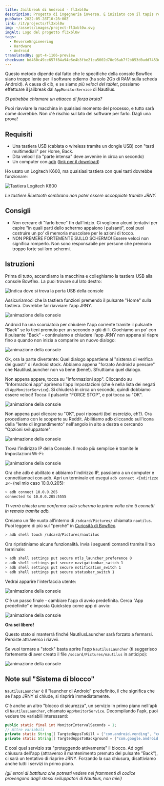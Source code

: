 ```yaml
---
title: Jailbreak di Android - fl3xbl0w
description: Progetto di ingegneria inversa. È iniziato con il tapis roulant Bowflex Treadmill 22 ma si è poi generalizzato per qualsiasi macchina con Android venduta da Nautilus Inc. (Nautilus, Bowflex, Schwinn).
pubDate: 2022-05-28T10:28:00Z
link: /it/projects/fl3xbl0w
img: ~/assets/images/project-fl3xbl0w.svg
imgAlt: Logo del progetto fl3xbl0w
tags:
  - ReverseEngineering
  - Hardware
  - Android
translatedBy: gpt-4-1106-preview
checksum: bd460c49ce657f84a94e6e4b3fbe21ca5002d70e96ab7f2b853d0add7453db64
---
```



Questo metodo dipende dal fatto che le specifiche della console Bowflex siano troppo lente per il software odierno (ha solo 2Gb di RAM sulla scheda Android). A causa di ciò, e se siamo _più veloci del tablet_, possiamo effettuare il jailbreak dal `AppMonitorService` di Nautilus.

_Si potrebbe chiamare un attacco di forza bruta?_

Puoi riavviare la macchina in qualsiasi momento del processo, e tutto sarà come dovrebbe. Non c'è rischio sul lato del software per farlo. Dàgli una prova!

## Requisiti

- Una tastiera USB (cablata o wireless tramite un dongle USB) con "tasti multimediali" per Home, Back.
- Dita veloci! (la "parte intensa" deve avvenire in circa un secondo)
- Un computer con [adb](https://developer.android.com/studio/command-line/adb) ([link per il download](https://developer.android.com/studio/releases/platform-tools))

Ho usato un Logitech K600, ma qualsiasi tastiera con quei tasti dovrebbe funzionare:

<Image src={LogiKeys} alt="Tastiera Logitech K600" format="webp" />

_Le tastiere Bluetooth sembrano non poter essere accoppiate tramite JRNY._

## Consigli

- Non cercare di "farlo bene" fin dall'inizio. Ci vogliono alcuni tentativi per capire "in quali parti dello schermo appaiono i pulsanti", così puoi costruire un po' di memoria muscolare per le azioni di tocco.
- NON PREMERE FORTEMENTE SULLO SCHERMO! Essere veloci non significa romperlo. Non sono responsabile per persone che premono troppo forte sui loro schermi.

## Istruzioni

Prima di tutto, accendiamo la macchina e colleghiamo la tastiera USB alla console Bowflex. La puoi trovare sul lato destro:

<Image src={ConsoleUSB} alt="Indica dove si trova la porta USB della console" format="webp" />

Assicuriamoci che la tastiera funzioni premendo il pulsante "Home" sulla tastiera. Dovrebbe far riavviare l'app JRNY.

<Image src={Console01} alt="animazione della console" format="webp" />

Android ha una scorciatoia per chiudere l'app corrente tramite il pulsante "Back" se lo tieni premuto per un secondo o giù di lì.
Giochiamo un po' con il pulsante "Back" - continuiamo a chiudere l'app JRNY non appena si riapre fino a quando non inizia a comparire un nuovo dialogo:

<Image src={Console02} alt="animazione della console" format="webp" />

Ok, ora la parte divertente: Quel dialogo appartiene al "sistema di verifica dei guasti" di Android stock. Abbiamo appena "forzato Android a pensare" che NautilusLauncher non va bene (bene!). Sfruttiamo quel dialogo.

Non appena appare, tocca su "Informazioni app". Cliccando su "Informazioni app" apriremo l'app Impostazioni (che è nella lista dei negati di `AppMonitorService`). Si chiuderà in circa un secondo, quindi dobbiamo essere veloci! Tocca il pulsante "FORCE STOP", e poi tocca su "OK".

<Image src={Console03} alt="animazione della console" format="webp" />

Non appena puoi cliccare su "OK", puoi riposarti (bel esercizio, eh?). Ora procediamo con le scoperte su Reddit. Abilitiamo adb cliccando sull'icona della "lente di ingrandimento" nell'angolo in alto a destra e cercando "Opzioni sviluppatore":

<Image src={Console04} alt="animazione della console" format="webp" />

Trova l'indirizzo IP della Console. Il modo più semplice è tramite le Impostazioni Wi-Fi:

<Image src={Console05} alt="animazione della console" format="webp" />

Ora che adb è abilitato e abbiamo l'indirizzo IP, passiamo a un computer e connettiamoci con adb. Apri un terminale ed esegui `adb connect <Indirizzo IP>` (nel mio caso 10.0.0.205):

```sh
> adb connect 10.0.0.205
connected to 10.0.0.205:5555
```

_Ti verrà chiesta una conferma sullo schermo la prima volta che ti connetti in remoto tramite adb._

Creiamo un file vuoto all'interno di `/sdcard/Pictures/` chiamato `nautilus`. Puoi leggere di più sul "perché" in [Curiosità di Bowflex](/it/projects/fl3xbl0w/quirks).

```sh
> adb shell touch /sdcard/Pictures/nautilus
```

Ora ripristiniamo alcune funzionalità. Invia i seguenti comandi tramite il tuo terminale:

```sh
> adb shell settings put secure ntls_launcher_preference 0
> adb shell settings put secure navigationbar_switch 1
> adb shell settings put secure notification_switch 1
> adb shell settings put secure statusbar_switch 1
```

Vedrai apparire l'interfaccia utente:

<Image src={Console06} alt="animazione della console" format="webp" />

C'è un passo finale - cambiare l'app di avvio predefinita. Cerca "App predefinite" e imposta Quickstep come app di avvio:

<Image src={Console07} alt="animazione della console" format="webp" />

**Ora sei libero!**

Questo stato si manterrà finché NautilusLauncher sarà forzato a fermarsi. Persiste attraverso i riavvii.

Se vuoi tornare a "stock" basta aprire l'app `NautilusLauncher` (ti suggerisco fortemente di aver creato il file `/sdcard/Pictures/nautilus` in anticipo):

<Image src={Console08} alt="animazione della console" format="webp" />

## Note sul "Sistema di blocco"

`NautilusLauncher` è il "launcher di Android" predefinito, il che significa che se l'app JRNY si chiude, si riaprirà immediatamente.

C'è anche un altro "blocco di sicurezza", un servizio in primo piano nell'apk di `NautilusLauncher`, chiamato `AppMonitorService`. Decompilando l'apk, puoi vedere tre variabili interessanti:

```java
public static final int MonitorIntervalSeconds = 1;
// Altre variabili
private static String[] TargtedAppsToKill = {"com.android.vending", "com.android.settings", "com.android.chrome", "com.google.android.gm", "com.google.android.youtube"};
private static String[] TargtedAppsToBackground = {"com.google.android.googlequicksearchbox:interactor", "com.google.android.googlequicksearchbox:search", "com.google.android.googlequicksearchbox", "com.android.launcher3", "com.google.android.inputmethod.latin"};
```

E così quel servizio sta "proteggendo attivamente" il blocco. Ad ogni chiusura dell'app (attraverso il mantenimento premuto del pulsante "Back"), ci sarà un tentativo di riaprire JRNY. Forzando la sua chiusura, disattiviamo anche tutti i servizi in primo piano.

_(gli errori di battitura che potresti vedere nei frammenti di codice provengono dagli stessi sviluppatori di Nautilus, non miei)_

